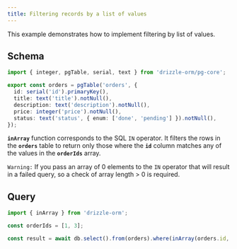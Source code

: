 ```yaml
---
title: Filtering records by a list of values
---
```


This example demonstrates how to implement filtering by list of values.

## Schema

```ts
import { integer, pgTable, serial, text } from 'drizzle-orm/pg-core';

export const orders = pgTable('orders', {
  id: serial('id').primaryKey(),
  title: text('title').notNull(),
  description: text('description').notNull(),
  price: integer('price').notNull(),
  status: text('status', { enum: ['done', 'pending'] }).notNull(),
});
```

**`inArray`** function corresponds to the SQL `IN` operator. It filters the rows in the **`orders`** table to return only those where the **`id`** column matches any of the values in the **`orderIds`** array.

`Warning:` If you pass an array of 0 elements to the `IN` operator that will result in a failed query, so a check of array length > 0 is required.

## Query

```ts
import { inArray } from 'drizzle-orm';

const orderIds = [1, 3];

const result = await db.select().from(orders).where(inArray(orders.id, orderIds));
```